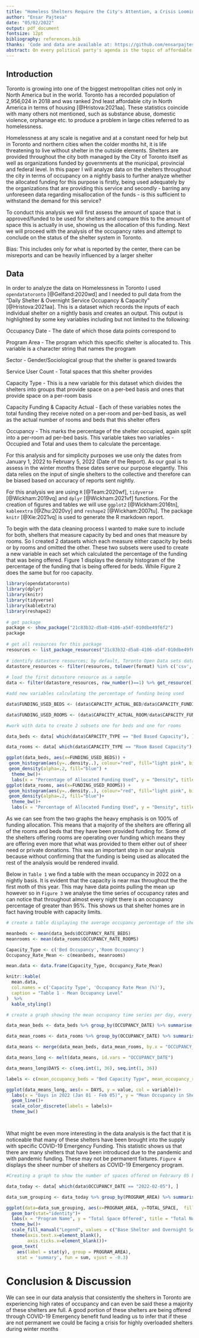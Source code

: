 ```yaml
---
title: "Homeless Shelters Require the City's Attention, a Crisis Looming"
author: "Ensar Pajtesa"
date: "05/02/2022"
output: pdf_document
fontsize: 12pt
bibliography: references.bib
thanks: 'Code and data are available at: https://github.com/ensarpajtesa1/homeless-toronto'
abstract: On every political party's agenda is the topic of affordable housing, shelter and homelessness. In this report we will analyze the shelters provided for individuals experiencing homelessness and assess whether provided shelter meets demand. Data is refreshed daily on the Open Data Toronto to record information on all shelters provided within the geographic boundaries of the City of Toronto. Shelter occupancy is full to near full consistently and in need of additional expenditure to meet demand.
---
```



## Introduction

Toronto is growing into one of the biggest metropolitan cities not only in North America but in the world. Toronto has a recorded population of 2,956,024 in 2018  and was ranked 2nd least affordable city in North America in terms of housing [@Hristova:2021aa]. These statistics coincide with many others not mentioned, such as substance abuse, domestic violence, orphanage etc. to produce a problem in large cities referred to as homelessness. 

Homelessness at any scale is negative and at a constant need for help but in Toronto and northern cities when the colder months hit, it is life threatening to live without shelter in the outside elements. Shelters are provided throughout the city both managed by the City of Toronto itself as well as organizations funded by governments at the municipal, provincial and federal level. In this paper I will analyze data on the shelters throughout the city in terms of occupancy on a nightly basis to further analyze whether the allocated funding for this purpose is firstly, being used adequately by the organizations that are providing this service and secondly - barring any unforeseen data regarding misallocation of the funds - is this sufficient to withstand the demand for this service? 

To conduct this analysis we will first assess the amount of space that is approved/funded to be used for shelters and compare this to the amount of space this is actually in use, showing us the allocation of this funding. Next we will proceed with the analysis of the occupancy rates and attempt to conclude on the status of the shelter system in Toronto.

Bias: This includes only for what is reported by the center, there can be misreports and can be heavily influenced by a larger shelter


## Data

In order to analyze the data on Homelessness in Toronto I used `opendatatoronto` [@Gelfand:2020wd] and I needed to pull data from the "Daily Shelter & Overnight Service Occupancy & Capacity" [@Hristova:2021aa]. This is a dataset which records the inputs of each individual shelter on a nightly basis and creates an output. This output is highlighted by some key variables including but not limited to the following:

Occupancy Date - The date of which those data points correspond to

Program Area - The program which this specific shelter is allocated to. This variable is a character string that names the program

Sector - Gender/Sociological group that the shelter is geared towards

Service User Count - Total spaces that this shelter provides

Capacity Type - This is a new variable for this dataset which divides the shelters into groups that provide space on a per-bed basis and ones that provide space on a per-room basis

Capacity Funding & Capacity Actual - Each of these variables notes the total funding they receive noted on a per-room and per-bed basis, as well as the actual number of rooms and beds that this shelter offers

Occupancy - This marks the percentage of the shelter occupied, again split into a per-room ad per-bed basis. This variable takes two variables - Occupied and Total and uses them to calculate the percentage.

For this analysis and for simplicity purposes we use only the dates from January 1, 2022 to February 5, 2022 (Date of the Report). As our goal is to assess in the winter months these dates serve our purpose elegantly. This data relies on the input of single shelters to the collective and therefore can be\ biased based on accuracy of reports sent nightly.

For this analysis we are using `R` [@Team:2020wf], `tidyverse` [@Wickham:2019vq] and `dplyr` [@Wickham:2021vf] functions. For the creation of figures and tables we will use `ggplot2` [@Wickham:2016tn], `kableextra` [@Zhu:2020vy] and `reshape2` [@Wickham:2007tu]. The package `knitr` [@Xie:2021vq] is used to generate the R markdown report. 

To begin with the data cleaning process I wanted to make sure to include for both, shelters that measure capacity by bed and ones that measure by rooms. So I created 2 datasets which each measure either capacity by beds or by rooms and omitted the other. These two subsets were used to create a new variable in each set which calculated the percentage of the funding that was being offered. Figure 1 displays the density histogram of the percentage of the funding that is being offered for beds. While Figure 2 does the same but for roo capacity.

```r
library(opendatatoronto)
library(dplyr)
library(knitr)
library(tidyverse)
library(kableExtra)
library(reshape2)
 
# get package
package <- show_package("21c83b32-d5a8-4106-a54f-010dbe49f6f2")
package
 
# get all resources for this package
resources <- list_package_resources("21c83b32-d5a8-4106-a54f-010dbe49f6f2")
 
# identify datastore resources; by default, Toronto Open Data sets datastore resource format to CSV for non-geospatial and GeoJSON for geospatial resources
datastore_resources <- filter(resources, tolower(format) %in% c('csv', 'geojson'))
 
# load the first datastore resource as a sample
data <- filter(datastore_resources, row_number()==1) %>% get_resource()

```


```r

#add new variables calculating the percentage of funding being used

data$FUNDING_USED_BEDS <- (data$CAPACITY_ACTUAL_BED/data$CAPACITY_FUNDING_BED)*100

data$FUNDING_USED_ROOMS <- (data$CAPACITY_ACTUAL_ROOM/data$CAPACITY_FUNDING_ROOM)*100

#work with data to create 2 subsets one for beds and one for rooms

data_beds <- data[ which(data$CAPACITY_TYPE == "Bed Based Capacity"), ]

data_rooms <- data[ which(data$CAPACITY_TYPE == "Room Based Capacity"), ]

```


```r
ggplot(data_beds, aes(x=FUNDING_USED_BEDS)) + 
 geom_histogram(aes(y=..density..), colour="red", fill="light pink", binwidth = 2)+
 geom_density(alpha=.2, fill="blue") +
  theme_bw()+
  labs(x = "Percentage of Allocated Funding Used", y = "Density", title = "Percentage of Funding Used - Bed Measured Capacity", caption = "*Figure 1")
ggplot(data_rooms, aes(x=FUNDING_USED_ROOMS)) + 
 geom_histogram(aes(y=..density..), colour="red", fill="light pink", binwidth = 5)+
 geom_density(alpha=.2, fill="blue")+
  theme_bw()+
  labs(x = "Percentage of Allocated Funding Used", y = "Density", title = "Percentage of Funding Used - Room Measured Capacity", caption = "*Figure 2")

```


As we can see from the two graphs the heavy emphasis is on 100% of funding allocation. This means that a majority of the shelters are offering all of the rooms and beds that they have been provided funding for. Some of the shelters offering rooms are operating over funding which means they are offering even more that what was provided to them either out of sheer need or private donations. This was an important step in our analysis because without confirming that the funding is being used as allocated the rest of the analysis would be rendered invalid.


Below in `Table 1` we find a table with the mean occupancy in 2022 on a nightly basis. It is evident that the capacity is near max throughout the the first moth of this year. This may have data points pulling the mean up however so in `Figure 3` we analyse the time series of occupancy rates and can notice that throughout almost every night there is an occupancy percentage of greater than 95%. This shows us that shelter homes are in fact having trouble with capacity limits.

```r

# create a table displaying the average occupancy percentage of the shelters in 2022

meanbeds <- mean(data_beds$OCCUPANCY_RATE_BEDS)
meanrooms <- mean(data_rooms$OCCUPANCY_RATE_ROOMS)

Capacity_Type <- c('Bed Occupancy','Room Occupancy')
Occupancy_Rate_Mean <- c(meanbeds, meanrooms)

mean.data <- data.frame(Capacity_Type, Occupancy_Rate_Mean)

knitr::kable(
  mean.data,
  col.names = c('Capacity Type', 'Occupancy Rate Mean (%)'),
  caption = "Table 1 - Mean Occupancy Level"
)  %>%
  kable_styling()

# create a graph showing the mean occupancy time series per day, every day of 2022

data_mean_beds <- data_beds %>% group_by(OCCUPANCY_DATE) %>% summarise(mean_occupancy_beds = mean(OCCUPANCY_RATE_BEDS))

data_mean_rooms <- data_rooms %>% group_by(OCCUPANCY_DATE) %>% summarise(mean_occupancy_rooms = mean(OCCUPANCY_RATE_ROOMS))

data_means <- merge(data_mean_beds, data_mean_rooms, by.x = "OCCUPANCY_DATE")

data_means_long <- melt(data_means, id.vars = "OCCUPANCY_DATE")

data_means_long$DAYS <- c(seq.int(1, 36), seq.int(1, 36))

labels <- c(mean_occupancy_beds = "Bed Capacity Type", mean_occupancy_rooms = "Room Capacity Type")

ggplot(data_means_long, aes(x = DAYS, y = value, col = variable))+
  labs(x = "Days in 2022 (Jan 01 - Feb 05)", y = "Mean Occupancy in Shelters (%)", title = "Mean Occupancy in Shelters Since Start of 2021", caption = "*Figure 3")+
  geom_line()+
  scale_color_discrete(labels = labels)+
  theme_bw()




```


What might be even more interesting in the data analysis is the fact that it is noticeable that many of these shelters have been brought into the supply with specific COVID-19 Emergency Funding. This statistic shows us that there are many shelters that have been introduced due to the pandemic and with pandemic funding. These may not be permanent fixtures. `Figure 4` displays the sheer number of shelters as COVID-19 Emergency program.


```r

#Creating a graph to show the number of spaces offered on Febraury 05 based on the type of program it is offered for

data_today <- data[ which(data$OCCUPANCY_DATE == "2022-02-05"), ]

data_sum_grouping <- data_today %>% group_by(PROGRAM_AREA) %>% summarise(TOTAL_SPACE = sum(SERVICE_USER_COUNT))

ggplot(data=data_sum_grouping, aes(x=PROGRAM_AREA, y=TOTAL_SPACE,  fill = PROGRAM_AREA)) +
  geom_bar(stat="identity")+
  labs(x = "Program Name", y = "Total Space Offered", title = "Total Number of Shelter Spaces Offered By Program", caption = "*Figure 4")+
  theme_bw()+
  scale_fill_manual("Legend", values = c("Base Shelter and Overnight Services System" = "blue", "COVID-19 Response" = "orange", "Temporary Refugee Response" = "red", "Winter Programs" = "dark green"))+
  theme(axis.text.x=element_blank(),
        axis.ticks.x=element_blank())+
  geom_text(
    aes(label = stat(y), group = PROGRAM_AREA), 
    stat = 'summary', fun = sum, vjust = -0.3)


```

# Conclusion & Discussion

We can see in our data analysis that consistently the shelters in Toronto are experiencing high rates of occupancy and can even be said these a majority of these shelters are full. A good portion of these shelters are being offered through COVID-19 Emergency benefit fund leading us to infer that if these are not permanent we could be facing a crisis for highly overloaded shelters during winter months

\pagebreak


